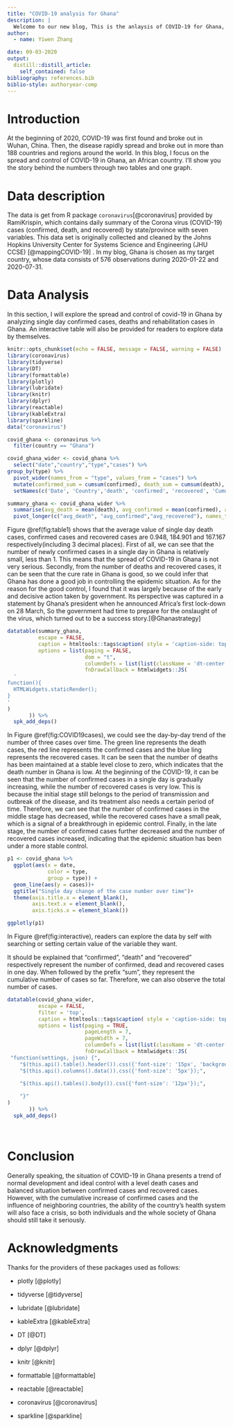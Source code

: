 ```yaml
---
title: "COVID-19 analysis for Ghana"
description: |
  Welcome to our new blog, This is the anlaysis of COVID-19 for Ghana, mainly focusing on the confirmed case numbers. Hope you can enjoy reading what I share and display!
author:
  - name: Yiwen Zhang 

date: 09-03-2020
output:
  distill::distill_article:
    self_contained: false
bibliography: references.bib
biblio-style: authoryear-comp
---
```


# Introduction
At the beginning of 2020, COVID-19 was first found and broke out in Wuhan, China. Then, the disease rapidly spread and broke out in more than 188 countries and regions around the world. In this blog, I focus on the spread and control of COVID-19 in Ghana, an African country. I'll show you the story behind the numbers through two tables and one graph.

# Data description
The  data is get from R package `coronavirus`[@coronavirus] provided by RamiKrispin, which contains daily summary of the Corona virus (COVID-19) cases (confirmed, death, and recovered) by state/province with seven variables. This data set is originally collected and cleaned by the Johns Hopkins University Center for Systems Science and Engineering (JHU CCSE) [@mappingCOVID-19] . In my blog, Ghana is chosen as my target country, whose data consists of 576 observations during 2020-01-22 and 2020-07-31.

# Data Analysis

In this section, I will explore the spread and control of covid-19 in Ghana by analyzing single day confirmed cases, deaths and rehabilitation cases in Ghana. An interactive table will also be provided for readers to explore data by themselves.
```r
knitr::opts_chunk$set(echo = FALSE, message = FALSE, warning = FALSE)
library(coronavirus)
library(tidyverse)
library(DT)
library(formattable)
library(plotly)
library(lubridate)
library(knitr)
library(dplyr)
library(reactable)
library(kableExtra)
library(sparkline)
data("coronavirus")

```

```r
covid_ghana <- coronavirus %>%
  filter(country == "Ghana") 
```

```r
covid_ghana_wider <- covid_ghana %>%
  select("date","country","type","cases") %>%
group_by(type) %>%
  pivot_wider(names_from = "type", values_from = "cases") %>%
  mutate(confirmed_sum = cumsum(confirmed), death_sum = cumsum(death), recovered_sum = cumsum(recovered)) %>%
  setNames(c('Date', 'Country','death', 'confirmed', 'recovered', 'Cumulative deaths', 'Cumulative confirmed', 'Cumulative recovered'))
```

```r
summary_ghana <- covid_ghana_wider %>%
  summarise(avg_death = mean(death), avg_confirmed = mean(confirmed), avg_recovered = mean(recovered)) %>%
  pivot_longer(c("avg_death", "avg_confirmed","avg_recovered"), names_to = "type", values_to = "avg") 
```

Figure \@ref(fig:table1) shows that the average value of single day death cases, confirmed cases and recovered cases are 0.948, 184.901 and 167.167 respectively(including 3 decimal places). First of all, we can see that the number of newly confirmed cases in a single day in Ghana is relatively small, less than 1. This means that the spread of COVID-19 in Ghana is not very serious. Secondly, from the number of deaths and recovered cases, it can be seen that the cure rate in Ghana is good, so we could infer that Ghana has done a good job in controlling the epidemic situation. As for the reason for the good control, I found that it was largely because of the early and decisive action taken by government. Its perspective was captured in a statement by Ghana’s president when he announced Africa’s first lock-down on 28 March, So the government had time to prepare for the onslaught of the virus, which turned out to be a success story.[@Ghanastrategy]

```r
datatable(summary_ghana, 
          escape = FALSE,
          caption = htmltools::tags$caption( style = 'caption-side: top; text-align: center; color:blue; padding-bottom: 20px; font-size:220% ;','The average cases in Ghana'),
          options = list(paging = FALSE, 
                         dom = "t",
                         columnDefs = list(list(className = 'dt-center')),
                         fnDrawCallback = htmlwidgets::JS(
  '
function(){
  HTMLWidgets.staticRender();
}
'
)
       )) %>%
  spk_add_deps()
```


In Figure \@ref(fig:COVID19cases), we could see the day-by-day trend of the number of three cases over time. The green line represents the death cases, the red line represents the confirmed cases and the blue ling represents the recovered cases. It can be seen that the number of deaths has been maintained at a stable level close to zero, which indicates that the death number in Ghana is low. At the beginning of the COVID-19, it can be seen that the number of confirmed cases in a single day is gradually increasing, while the number of recovered cases is very low. This is because the initial stage still belongs to the period of transmission and outbreak of the disease, and its treatment also needs a certain period of time. Therefore, we can see that the number of confirmed cases in the middle stage has decreased, while the recovered cases have a small peak, which is a signal of a breakthrough in epidemic control. Finally, in the late stage, the number of confirmed cases further decreased and the number of recovered cases increased, indicating that the epidemic situation has been under a more stable control.


```r
p1 <- covid_ghana %>%
  ggplot(aes(x = date,
             color = type,
             group = type)) +
  geom_line(aes(y = cases))+
  ggtitle("Single day change of the case number over time")+
  theme(axis.title.x = element_blank(),
        axis.text.x = element_blank(),
        axis.ticks.x = element_blank())

ggplotly(p1)
``` 



In Figure \@ref(fig:interactive), readers can explore the data by self with searching or setting certain value of the variable they want. 

It should be explained that "confirmed", "death" and "recovered" respectively represent the number of confirmed, dead and recovered cases in one day. When followed by the prefix "sum", they represent the cumulative number of cases so far. Therefore, we can also observe the total number of cases.


```r
datatable(covid_ghana_wider, 
          escape = FALSE,
          filter = 'top',
          caption = htmltools::tags$caption( style = 'caption-side: top; text-align: center; color:purple; padding-bottom: 15px; font-size:200% ;','Case number of COVID-19 in Ghana'),
          options = list(paging = TRUE, 
                         pageLength = 7,
                         pageWidth = 7,
                         columnDefs = list(list(className = 'dt-center')),
                         fnDrawCallback = htmlwidgets::JS(
 "function(settings, json) {",
    "$(this.api().table().header()).css({'font-size': '15px', 'background-color': '#c2d1f0', 'color': '#fff'});",
    "$(this.api().columns().data()).css({'font-size': '5px'});",

    "$(this.api().tables().body()).css({'font-size': '12px'});",
 
    "}"
)
       )) %>%
  spk_add_deps() 

  
```

# Conclusion

Generally speaking, the situation of COVID-19 in Ghana presents a trend of normal development and ideal control with a level death cases and balanced situation between confirmed cases and recovered cases. However, with the cumulative increase of confirmed cases and the influence of neighboring countries, the ability of the country’s health system will also face a crisis, so both individuals and the whole society of Ghana should still take it seriously.


# Acknowledgments

Thanks for the providers of these packages used as follows:


- plotly [@plotly]

- tidyverse [@tidyverse]

- lubridate [@lubridate] 

- kableExtra [@kableExtra]

- DT [@DT]

- dplyr [@dplyr]

- knitr [@knitr]

- formattable [@formattable]

- reactable [@reactable]

- coronavirus [@coronavirus]

- sparkline [@sparkline]